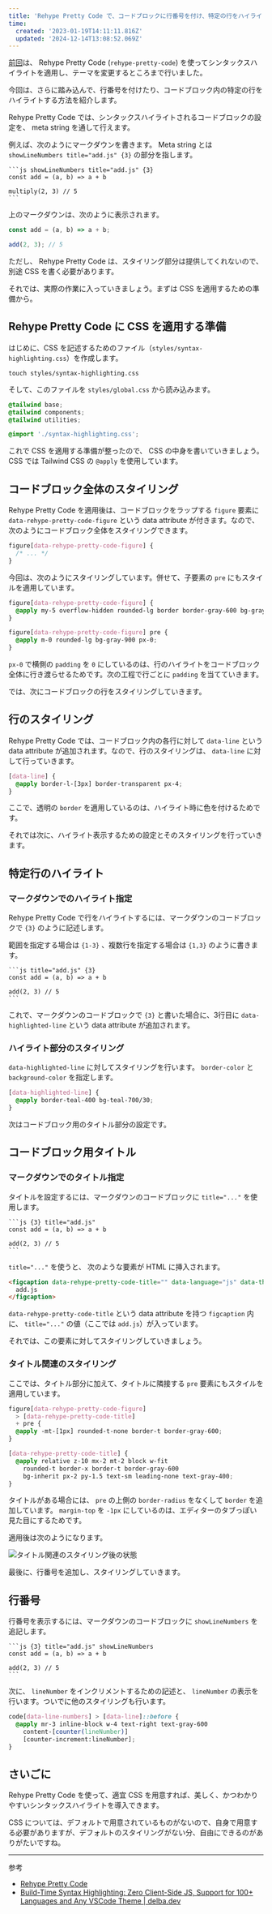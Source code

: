 ```yaml
---
title: 'Rehype Pretty Code で、コードブロックに行番号を付け、特定の行をハイライトする'
time:
  created: '2023-01-19T14:11:11.816Z'
  updated: '2024-12-14T13:08:52.069Z'
---
```


[前回](/blog/introducing-rehype-pretty-code)は、 Rehype Pretty Code (`rehype-pretty-code`) を使ってシンタックスハイライトを適用し、テーマを変更するところまで行いました。

今回は、さらに踏み込んで、行番号を付けたり、コードブロック内の特定の行をハイライトする方法を紹介します。

Rehype Pretty Code では、シンタックスハイライトされるコードブロックの設定を、 meta string を通して行えます。

例えば、次のようにマークダウンを書きます。 Meta string とは `showLineNumbers title="add.js" {3}` の部分を指します。

````none title="sample-post.md" {1}
```js showLineNumbers title="add.js" {3}
const add = (a, b) => a + b

multiply(2, 3) // 5
```
````

上のマークダウンは、次のように表示されます。

```js showLineNumbers title="add.js" {3}
const add = (a, b) => a + b;

add(2, 3); // 5
```

ただし、 Rehype Pretty Code は、スタイリング部分は提供してくれないので、別途 CSS を書く必要があります。

それでは、実際の作業に入っていきましょう。まずは CSS を適用するための準備から。

## Rehype Pretty Code に CSS を適用する準備

はじめに、CSS を記述するためのファイル（`styles/syntax-highlighting.css`）を作成します。

```shell title="Terminal"
touch styles/syntax-highlighting.css
```

そして、このファイルを `styles/global.css` から読み込みます。

```css title="styles/global.css" {5}
@tailwind base;
@tailwind components;
@tailwind utilities;

@import './syntax-highlighting.css';
```

これで CSS を適用する準備が整ったので、 CSS の中身を書いていきましょう。 CSS では Tailwind CSS の `@apply` を使用しています。

## コードブロック全体のスタイリング

Rehype Pretty Code を適用後は、コードブロックをラップする `figure` 要素に `data-rehype-pretty-code-figure` という data attribute が付きます。なので、次のようにコードブロック全体をスタイリングできます。

```css title="styles/syntax-highlighting.css"
figure[data-rehype-pretty-code-figure] {
  /* ... */
}
```

今回は、次のようにスタイリングしています。併せて、子要素の `pre` にもスタイルを適用しています。

```css title="styles/syntax-highlighting.css"
figure[data-rehype-pretty-code-figure] {
  @apply my-5 overflow-hidden rounded-lg border border-gray-600 bg-gray-900;
}

figure[data-rehype-pretty-code-figure] pre {
  @apply m-0 rounded-lg bg-gray-900 px-0;
}
```

`px-0` で横側の `padding` を `0` にしているのは、行のハイライトをコードブロック全体に行き渡らせるためです。次の工程で行ごとに `padding` を当てていきます。

では、次にコードブロックの行をスタイリングしていきます。

## 行のスタイリング

Rehype Pretty Code では、コードブロック内の各行に対して `data-line` という data attribute が追加されます。なので、行のスタイリングは、 `data-line` に対して行っていきます。

```css title="styles/syntax-highlighting.css"
[data-line] {
  @apply border-l-[3px] border-transparent px-4;
}
```

ここで、透明の `border` を適用しているのは、ハイライト時に色を付けるためです。

それでは次に、ハイライト表示するための設定とそのスタイリングを行っていきます。

## 特定行のハイライト

### マークダウンでのハイライト指定

Rehype Pretty Code で行をハイライトするには、マークダウンのコードブロックで `{3}` のように記述します。

範囲を指定する場合は `{1-3}` 、複数行を指定する場合は `{1,3}` のように書きます。

````none title="sample-post.md" {1}
```js title="add.js" {3}
const add = (a, b) => a + b

add(2, 3) // 5
```
````

これで、マークダウンのコードブロックで `{3}` と書いた場合に、3行目に `data-highlighted-line` という data attribute が追加されます。

### ハイライト部分のスタイリング

`data-highlighted-line` に対してスタイリングを行います。 `border-color` と `background-color` を指定します。

```css title="styles/syntax-highlighting.css"
[data-highlighted-line] {
  @apply border-teal-400 bg-teal-700/30;
}
```

次はコードブロック用のタイトル部分の設定です。

## コードブロック用タイトル

### マークダウンでのタイトル指定

タイトルを設定するには、マークダウンのコードブロックに `title="..."` を使用します。

````none title="sample-post.md" {1}
```js {3} title="add.js"
const add = (a, b) => a + b

add(2, 3) // 5
```
````

`title="..."` を使うと、 次のような要素が HTML に挿入されます。

```html
<figcaption data-rehype-pretty-code-title="" data-language="js" data-theme="default">
  add.js
</figcaption>
```

`data-rehype-pretty-code-title` という data attribute を持つ `figcaption` 内に、 `title="..."` の値（ここでは `add.js`）が入っています。

それでは、この要素に対してスタイリングしていきましょう。

### タイトル関連のスタイリング

ここでは、タイトル部分に加えて、タイトルに隣接する `pre` 要素にもスタイルを適用しています。

```css title="styles/syntax-highlighting.css"
figure[data-rehype-pretty-code-figure]
  > [data-rehype-pretty-code-title]
  + pre {
  @apply -mt-[1px] rounded-t-none border-t border-gray-600;
}

[data-rehype-pretty-code-title] {
  @apply relative z-10 mx-2 mt-2 block w-fit
    rounded-t border-x border-t border-gray-600
    bg-inherit px-2 py-1.5 text-sm leading-none text-gray-400;
}
```

タイトルがある場合には、 `pre` の上側の `border-radius` をなくして `border` を追加しています。 `margin-top` を `-1px` にしているのは、エディターのタブっぽい見た目にするためです。

適用後は次のようになります。

<Image src="/blog/images/rehype-pretty-code-additional-settings/image1.webp" alt="タイトル関連のスタイリング後の状態" />

最後に、行番号を追加し、スタイリングしていきます。

## 行番号

行番号を表示するには、マークダウンのコードブロックに `showLineNumbers` を追記します。

````none title="sample-post.md" {1}
```js {3} title="add.js" showLineNumbers
const add = (a, b) => a + b

add(2, 3) // 5
```
````

次に、 `lineNumber` をインクリメントするための記述と、 `lineNumber` の表示を行います。ついでに他のスタイリングも行います。

```css title="styles/syntax-highlighting.css"
code[data-line-numbers] > [data-line]::before {
  @apply mr-3 inline-block w-4 text-right text-gray-600
    content-[counter(lineNumber)]
    [counter-increment:lineNumber];
}
```

## さいごに

Rehype Pretty Code を使って、適宜 CSS を用意すれば、美しく、かつわかりやすいシンタックスハイライトを導入できます。

CSS については、デフォルトで用意されているものがないので、自身で用意する必要がありますが、デフォルトのスタイリングがない分、自由にできるのがありがたいですね。

---

参考

- [Rehype Pretty Code](https://rehype-pretty-code.netlify.app/)
- [Build-Time Syntax Highlighting: Zero Client-Side JS, Support for 100+ Languages and Any VSCode Theme | delba.dev](https://delba.dev/blog/next-blog-build-time-syntax-highlighting)
